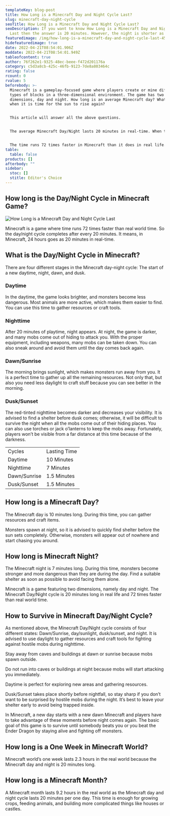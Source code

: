 ```yaml
---
templateKey: blog-post
title: How Long is a Minecraft Day and Night Cycle Last?
slug: minecraft-day-night-cycle
seoTitle: How Long is a Minecraft Day and Night Cycle Last?
seoDescription: If you want to know How Long is a Minecraft Day and Night Cycle
  Last then the answer is 20 minutes. However, the night is shorter as compare
featuredimage: /img/how-long-is-a-minecraft-day-and-night-cycle-last-450x239.webp
hidefeaturedimage: true
date: 2022-04-21T08:54:01.906Z
moddate: 2022-04-21T08:54:01.949Z
tableofcontent: true
author: 76f262e1-9325-48ec-beee-f472d201176a
category: c5d3a8cb-425c-46fb-9123-7de8a803464c
rating: false
rcount: 0
rvalue: 5
beforebody: >-
  Minecraft is a gameplay-focused game where players create or mine different
  types of blocks in a three-dimensional environment. The game has two
  dimensions, day and night. How long is an average Minecraft day? What happens
  when it is time for the sun to rise again?


  This article will answer all the above questions.


  The average Minecraft Day/Night lasts 20 minutes in real-time. When the sun starts to set, it’s dangerous to stay outside because zombies are stronger during the night. If you don’t have any light sources, then you can use torches or jack o ‘lanterns that burn out after a while.


  The time runs 72 times faster in Minecraft than it does in real life. When the sun sets, you’d better get back to your shelter before zombies start spawning everywhere.
table:
  table: false
products: []
afterbody: ""
sidebar:
  stoc: []
  stitle: Editor's Choice
---
```

## How long is the Day/Night Cycle in Minecraft Game?

![How Long is a Minecraft Day and Night Cycle Last](/img/how-long-is-a-minecraft-day-and-night-cycle-last-450x239.webp "How Long is a Minecraft Day and Night Cycle Last")

Minecraft is a game where time runs 72 times faster than real world time. So the day/night cycle completes after every 20 minutes. It means, in Minecraft, 24 hours goes as 20 minutes in real-time.

## What is the Day/Night Cycle in Minecraft?

There are four different stages in the Minecraft day-night cycle: The start of a new daytime, night, dawn, and dusk.

### Daytime

In the daytime, the game looks brighter, and monsters become less dangerous. Most animals are more active, which makes them easier to find. You can use this time to gather resources or craft tools.

### Nighttime

After 20 minutes of playtime, night appears. At night, the game is darker, and many mobs come out of hiding to attack you. With the proper equipment, including weapons, many mobs can be taken down. You can also sneak around and avoid them until the day comes back again.

### Dawn/Sunrise

The morning brings sunlight, which makes monsters run away from you. It is a perfect time to gather up all the remaining resources. Not only that, but also you need less daylight to craft stuff because you can see better in the morning.

### Dusk/Sunset

The red-tinted nighttime becomes darker and decreases your visibility. It is advised to find a shelter before dusk comes; otherwise, it will be difficult to survive the night when all the mobs come out of their hiding places. You can also use torches or jack o’lanterns to keep the mobs away. Fortunately, players won’t be visible from a far distance at this time because of the darkness.

|              |              |
| ------------ | ------------ |
| Cycles       | Lasting Time |
| Daytime      | 10 Minutes   |
| Nighttime    | 7 Minutes    |
| Dawn/Sunrise | 1.5 Minutes  |
| Dusk/Sunset  | 1.5 Minutes  |

## How long is a Minecraft Day?

The Minecraft day is 10 minutes long. During this time, you can gather resources and craft items.

Monsters spawn at night, so it is advised to quickly find shelter before the sun sets completely. Otherwise, monsters will appear out of nowhere and start chasing you around.

## How long is Minecraft Night?

The Minecraft night is 7 minutes long. During this time, monsters become stronger and more dangerous than they are during the day. Find a suitable shelter as soon as possible to avoid facing them alone.

Minecraft is a game featuring two dimensions, namely day and night. The Minecraft Day/Night cycle is 20 minutes long in real life and 72 times faster than real world time.

## How to Survive in Minecraft Day/Night Cycle?

As mentioned above, the Minecraft Day/Night cycle consists of four different states: Dawn/Sunrise, day/sunlight, dusk/sunset, and night. It is advised to use daylight to gather resources and craft tools for fighting against hostile mobs during nighttime.

Stay away from caves and buildings at dawn or sunrise because mobs spawn outside.

Do not run into caves or buildings at night because mobs will start attacking you immediately.

Daytime is perfect for exploring new areas and gathering resources.

Dusk/Sunset takes place shortly before nightfall, so stay sharp if you don’t want to be surprised by hostile mobs during the night. It’s best to leave your shelter early to avoid being trapped inside.

In Minecraft, a new day starts with a new dawn Minecraft and players have to take advantage of these moments before night comes again. The basic goal of this game is to survive until somebody beats you or you beat the Ender Dragon by staying alive and fighting off monsters.

## How long is a One Week in Minecraft World?

Minecraft world’s one week lasts 2.3 hours in the real world because the Minecraft day and night is 20 minutes long.

## How long is a Minecraft Month?

A Minecraft month lasts 9.2 hours in the real world as the Minecraft day and night cycle lasts 20 minutes per one day. This time is enough for growing crops, feeding animals, and building more complicated things like houses or castles.